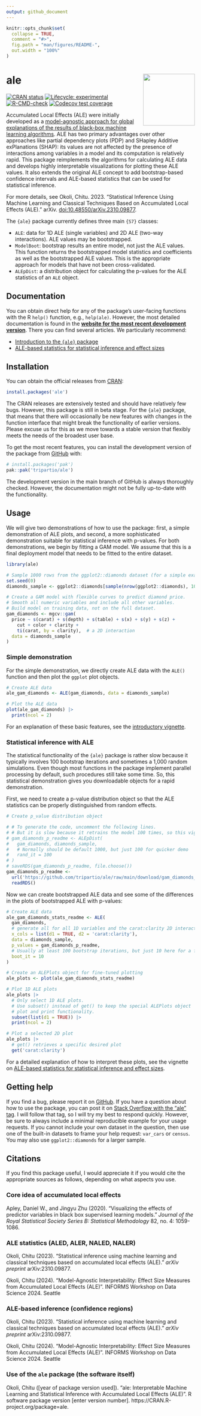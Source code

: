 ```yaml
---
output: github_document
---
```


<!-- README.md is generated from README.Rmd. Please edit that file -->

```r
knitr::opts_chunk$set(
  collapse = TRUE,
  comment = "#>",
  fig.path = "man/figures/README-",
  out.width = "100%"
)
```

# ale <a href="https://tripartio.github.io/ale/"><img src="man/figures/logo.png" align="right" height="138" /></a>

<!-- badges: start -->
[![CRAN status](https://www.r-pkg.org/badges/version/ale)](https://CRAN.R-project.org/package=ale)
[![Lifecycle: experimental](https://img.shields.io/badge/lifecycle-experimental-orange.svg)](https://lifecycle.r-lib.org/articles/stages.html#experimental)
[![R-CMD-check](https://github.com/tripartio/ale/actions/workflows/R-CMD-check.yaml/badge.svg)](https://github.com/tripartio/ale/actions/workflows/R-CMD-check.yaml)
[![Codecov test coverage](https://codecov.io/gh/tripartio/ale/graph/badge.svg)](https://app.codecov.io/gh/tripartio/ale)
<!-- badges: end -->

Accumulated Local Effects (ALE) were initially developed as a [model-agnostic approach for global explanations of the results of black-box machine learning algorithms](https://www.doi.org/10.1111/rssb.12377 "Apley, Daniel W., and Jingyu Zhu. 'Visualizing the effects of predictor variables in black box supervised learning models.' Journal of the Royal Statistical Society Series B: Statistical Methodology 82.4 (2020): 1059-1086"). ALE has two primary advantages over other approaches like partial dependency plots (PDP) and SHapley Additive exPlanations (SHAP): its values are not affected by the presence of interactions among variables in a model and its computation is relatively rapid. This package reimplements the algorithms for calculating ALE data and develops highly interpretable visualizations for plotting these ALE values. It also extends the original ALE concept to add bootstrap-based confidence intervals and ALE-based statistics that can be used for statistical inference.

For more details, see Okoli, Chitu. 2023. "Statistical Inference Using Machine Learning and Classical Techniques Based on Accumulated Local Effects (ALE)." arXiv. <doi:10.48550/arXiv.2310.09877>.

The `{ale}` package currently defines three main `{S7}` classes:

-   `ALE`: data for 1D ALE (single variables) and 2D ALE (two-way interactions). ALE values may be bootstrapped.
-   `ModelBoot`: bootstrap results an entire model, not just the ALE values. This function returns the bootstrapped model statistics and coefficients as well as the bootstrapped ALE values. This is the appropriate approach for models that have not been cross-validated.
-   `ALEpDist`: a distribution object for calculating the p-values for the ALE statistics of an `ALE` object.

## Documentation

You can obtain direct help for any of the package's user-facing functions with the R `help()` function, e.g., `help(ale)`. However, the most detailed documentation is found in the **[website for the most recent development version](https://tripartio.github.io/ale/)**. There you can find several articles. We particularly recommend:

-   [Introduction to the `{ale}` package](https://tripartio.github.io/ale/articles/ale-intro.html)
-   [ALE-based statistics for statistical inference and effect sizes](https://tripartio.github.io/ale/articles/ale-statistics.html)


## Installation

You can obtain the official releases from [CRAN](https://CRAN.R-project.org/package=ale):

```r
install.packages('ale')
```

The CRAN releases are extensively tested and should have relatively few bugs. However, this package is still in beta stage. For the `{ale}` package, that means that there will occasionally be new features with changes in the function interface that might break the functionality of earlier versions. Please excuse us for this as we move towards a stable version that flexibly meets the needs of the broadest user base.

To get the most recent features, you can install the development version of the package from [GitHub](https://github.com/tripartio/ale) with:

```r
# install.packages('pak')
pak::pak('tripartio/ale')
```

The development version in the main branch of GitHub is always thoroughly checked. However, the documentation might not be fully up-to-date with the functionality.

## Usage

We will give two demonstrations of how to use the package: first, a simple demonstration of ALE plots, and second, a more sophisticated demonstration suitable for statistical inference with p-values. For both demonstrations, we begin by fitting a GAM model. We assume that this is a final deployment model that needs to be fitted to the entire dataset. 

```r
library(ale)

# Sample 1000 rows from the ggplot2::diamonds dataset (for a simple example).
set.seed(0)
diamonds_sample <- ggplot2::diamonds[sample(nrow(ggplot2::diamonds), 1000), ]

# Create a GAM model with flexible curves to predict diamond price.
# Smooth all numeric variables and include all other variables.
# Build model on training data, not on the full dataset.
gam_diamonds <- mgcv::gam(
  price ~ s(carat) + s(depth) + s(table) + s(x) + s(y) + s(z) +
    cut + color + clarity +
    ti(carat, by = clarity),  # a 2D interaction
  data = diamonds_sample
)

```

### Simple demonstration

For the simple demonstration, we directly create ALE data with the `ALE()` function and then plot the `ggplot` plot objects.

```r
# Create ALE data
ale_gam_diamonds <- ALE(gam_diamonds, data = diamonds_sample)

# Plot the ALE data
plot(ale_gam_diamonds) |> 
  print(ncol = 2)
```

For an explanation of these basic features, see the [introductory vignette](https://tripartio.github.io/ale/articles/ale-intro.html).

### Statistical inference with ALE

The statistical functionality of the `{ale}` package is rather slow because it typically involves 100 bootstrap iterations and sometimes a 1,000 random simulations. Even though most functions in the package implement parallel processing by default, such procedures still take some time. So, this statistical demonstration gives you downloadable objects for a rapid demonstration.

First, we need to create a p-value distribution object so that the ALE statistics can be properly distinguished from random effects.

```r
# Create p_value distribution object

# # To generate the code, uncomment the following lines.
# # But it is slow because it retrains the model 100 times, so this vignette loads a pre-created p_value distribution object.
# gam_diamonds_p_readme <- ALEpDist(
#   gam_diamonds, diamonds_sample,
#   # Normally should be default 1000, but just 100 for quicker demo
#   rand_it = 100
# )
# saveRDS(gam_diamonds_p_readme, file.choose())
gam_diamonds_p_readme <- 
  url('https://github.com/tripartio/ale/raw/main/download/gam_diamonds_p_readme.0.5.0.rds') |> 
  readRDS()

```

Now we can create bootstrapped ALE data and see some of the differences in the plots of bootstrapped ALE with p-values:

```r
# Create ALE data
ale_gam_diamonds_stats_readme <- ALE(
  gam_diamonds,
  # generate all for all 1D variables and the carat:clarity 2D interaction
  x_cols = list(d1 = TRUE, d2 = 'carat:clarity'),
  data = diamonds_sample,
  p_values = gam_diamonds_p_readme,
  # Usually at least 100 bootstrap iterations, but just 10 here for a faster demo
  boot_it = 10
)

# Create an ALEPlots object for fine-tuned plotting
ale_plots <- plot(ale_gam_diamonds_stats_readme)

# Plot 1D ALE plots 
ale_plots |> 
  # Only select 1D ALE plots.
  # Use subset() instead of get() to keep the special ALEPlots object 
  # plot and print functionality.
  subset(list(d1 = TRUE)) |> 
  print(ncol = 2)
```


```r
# Plot a selected 2D plot
ale_plots |> 
  # get() retrieves a specific desired plot
  get('carat:clarity') 
```

For a detailed explanation of how to interpret these plots, see the vignette on [ALE-based statistics for statistical inference and effect sizes](https://tripartio.github.io/ale/articles/ale-statistics.html).

## Getting help

If you find a bug, please report it on [GitHub](https://github.com/tripartio/ale/issues). If you have a question about how to use the package, you can post it on [Stack Overflow with the “ale” tag](https://stackoverflow.com/questions/tagged/ale). I will follow that tag, so I will try my best to respond quickly. However, be sure to always include a minimal reproducible example for your usage requests. If you cannot include your own dataset in the question, then use one of the built-in datasets to frame your help request: `var_cars` or `census`. You may also use `ggplot2::diamonds` for a larger sample. 

## Citations

If you find this package useful, I would appreciate it if you would cite the appropriate sources as follows, depending on what aspects you use.

### Core idea of accumulated local effects

Apley, Daniel W., and Jingyu Zhu (2020). "Visualizing the effects of predictor variables in black box supervised learning models." *Journal of the Royal Statistical Society Series B: Statistical Methodology* 82, no. 4: 1059-1086.

### ALE statistics (ALED, ALER, NALED, NALER)

Okoli, Chitu (2023). "Statistical inference using machine learning and classical techniques based on accumulated local effects (ALE)." *arXiv preprint* arXiv:2310.09877.

Okoli, Chitu (2024). "Model-Agnostic Interpretability: Effect Size Measures from Accumulated Local Effects (ALE)". INFORMS Workshop on Data Science 2024. Seattle

### ALE-based inference (confidence regions)

Okoli, Chitu (2023). "Statistical inference using machine learning and classical techniques based on accumulated local effects (ALE)." *arXiv preprint* arXiv:2310.09877.

Okoli, Chitu (2024). "Model-Agnostic Interpretability: Effect Size Measures from Accumulated Local Effects (ALE)". INFORMS Workshop on Data Science 2024. Seattle

### Use of the `ale` package (the software itself)

Okoli, Chitu ([year of package version used]). "ale: Interpretable Machine Learning and Statistical Inference with Accumulated Local Effects (ALE)". R software package version [enter version number]. https://CRAN.R-project.org/package=ale.


